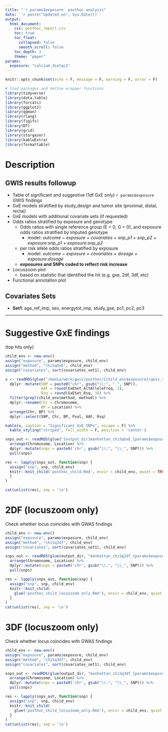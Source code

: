 ```yaml
---
title: "`r params$exposure` posthoc analysis"
date: '`r paste("Updated on", Sys.Date())`'
output: 
  html_document:
    css: posthoc_report.css
    toc: true
    toc_float:
      collapsed: false
      smooth_scroll: false
    toc_depth: 3
    theme: "paper"
params:
  exposure: "calcium_dietqc2"
---
```


```r
knitr::opts_chunk$set(echo = F, message = F, warning = F, error = F)

# load packages and define wrapper functions
library(tidyverse)
library(data.table)
library(forcats)
library(ggplot2)
library(qqman)
library(rlang)
library(figifs)
library(DT)
library(grid)
library(stargazer)
library(kableExtra)
library(formattable)
```

# Description

## GWIS results followup
- Table of significant and suggestive (1df GxE only) ```r params$exposure``` GWIS findings  
<!-- - Plots of predicted logodds stratified by exposure and genotype () -->
<!--   - *outcome ~ snp_dose:exposure + covariates*   -->
<!--   - assumes mean values for adjustment covariates    -->
- GxE models stratified by study_design and tumor site (proximal, distal, rectal)  
- GxE models with additional covariate sets (if requested)  
- Odds ratios stratified by exposure and genotype  
  <!-- - model of the form *outcome ~ exposure + covariates + snp_p1 + snp_p2 + exposure:covariates + exposure:snp_p1 + exposure:snp_p2* -->
  - Odds ratios with single reference group (E = 0, G = 0), and exposure odds ratios stratified by imputed genotype  
    - model: *outcome ~ exposure + covariates + snp_p1 + snp_p2 + exposure:snp_p1 + exposure:snp_p2*  
  - per risk allele odds ratios stratified by exposure
    - model:  *outcome ~ exposure + covariates + dosage + exposure:dosage*  
  - **exposures and SNPs coded to reflect risk increase**  
- Locuszoom plot  
  - based on statistic that identified the hit (e.g. gxe, 2df, 3df, etc)
- Functional annotation plot  

## Covariates Sets
- **Set1**: age_ref_imp, sex, energytot_imp, study_gxe, pc1, pc2, pc3

------

# Suggestive GxE findings
(top hits only)
```r
child_env <- new.env()
assign("exposure", params$exposure, child_env)
assign("method", "chiSqGxE", child_env)
assign("covariates", sort(covariates_set1), child_env)
```


```r
x <- readRDS(glue("/media/work/gwis/posthoc/{child_env$exposure}/gwis_sig_results_input_{child_env$exposure}.rds")) %>%
  dplyr::mutate(SNP = paste0("chr", gsub("\\:", "_", SNP)),
                AAF = round(GxESet_AltAlleleFreq, 3),
                Rsq = round(GxESet_Rsq, 3)) %>%
  filter(grepl(child_env$method, method)) %>%
  dplyr::rename(Chr = Chromosome,
                BP = Location) %>%
  arrange(Chr, BP) %>%
  dplyr::select(SNP, Chr, BP, Pval, AAF, Rsq)

kable(x, caption = "Significant GxE SNPs", escape = F) %>%
  kable_styling("striped", full_width = F, position = 'center')
```


```r
snps_out <- readRDS(glue("{output_dir}manhattan_chiSqGxE_{params$exposure}_clump_df.rds")) %>%
  arrange(Chromosome, Location) %>%
  dplyr::mutate(snps = paste0('chr', gsub("\\:", "\\_", SNP))) %>%
  pull(snps)

res <- lapply(snps_out, function(snp) {
  assign("snp", snp, child_env)
  knitr::knit_child('posthoc_child.Rmd', envir = child_env, quiet = TRUE)
  }
)

cat(unlist(res), sep = '\n')
```


# 2DF (locuszoom only)
Check whether locus coincides with GWAS findings

```r
child_env <- new.env()
assign("exposure", params$exposure, child_env)
assign("method", "chiSq2df", child_env)
assign("covariates", sort(covariates_set1), child_env)
```

```r
snps_out <- readRDS(glue(output_dir, "manhattan_chiSq2df_{params$exposure}_no_gwas_clump_df.rds")) %>%
  arrange(Chromosome, Location) %>%
  dplyr::mutate(snps = paste0('chr', gsub("\\:", "\\_", SNP))) %>%
  pull(snps)

res <- lapply(snps_out, function(snp) {
  assign("snp", snp, child_env)
  knitr::knit_child(
    glue('posthoc_child_locuszoom_only.Rmd'), envir = child_env, quiet = TRUE)
  }
)
cat(unlist(res), sep = '\n')
```



# 3DF (locuszoom only)
Check whether locus coincides with GWAS findings

```r
child_env <- new.env()
assign("exposure", params$exposure, child_env)
assign("method", "chiSq3df", child_env)
assign("covariates", sort(covariates_set1), child_env)
```

```r
snps_out <- readRDS(glue(output_dir, "manhattan_chiSq3df_{params$exposure}_no_gwas_clump_df.rds")) %>%
  arrange(Chromosome, Location) %>%
  dplyr::mutate(snps = paste0('chr', gsub("\\:", "\\_", SNP))) %>%
  pull(snps)

res <- lapply(snps_out, function(snp) {
  assign("snp", snp, child_env)
  knitr::knit_child(
    glue('posthoc_child_locuszoom_only.Rmd'), envir = child_env, quiet = TRUE)
  }
)
cat(unlist(res), sep = '\n')
```



<!-- # 3DF -->
<!-- Top hit only. Excludes GWAS, D|G, E|G (controls) -->
<!-- ```{r} -->
<!-- child_env <- new.env() -->
<!-- assign("exposure", params$exposure, child_env) -->
<!-- assign("method", "chiSq3df", child_env) -->
<!-- ``` -->

<!-- ```{r} -->
<!-- x <- readRDS(paste0("/media/work/gwis/posthoc/gwis_sig_results_input_", child_env$exposure, ".rds")) %>% -->
<!--   dplyr::mutate(SNP = paste0("chr", gsub("\\:", "_", SNP)), -->
<!--                 AAF = round(GxESet_AltAlleleFreq, 3), -->
<!--                 Rsq = round(GxESet_Rsq, 3)) %>% -->
<!--   filter(method == paste0("chiSq3df_", child_env$exposure, "_no_gwas_no_marginal_no_ge"), -->
<!--          Chromosome != 15) %>% -->
<!--   dplyr::rename(Chr = Chromosome, -->
<!--                 BP = Location) %>% -->
<!--   arrange(Chr, BP) %>% -->
<!--   dplyr::select(SNP, Chr, BP, Pval, AAF, Rsq) -->

<!-- kable(x, caption = "Significant GxE SNPs", escape = F) %>% -->
<!--   kable_styling("striped", full_width = F, position = 'center') -->
<!-- ``` -->


<!-- ```{r, results = 'asis'} -->

<!-- # tophits -->
<!-- # - 2:136979530:G:A	 -->
<!-- # - 6:161133559:A:G	 -->

<!-- snps <- readRDS(paste0("/media/work/gwis/posthoc/gwis_sig_results_input_", child_env$exposure, ".rds")) %>% -->
<!--   filter(method == paste0("chiSq3df_", child_env$exposure, "_no_gwas_no_marginal_no_ge"), -->
<!--          Chromosome != 15,  -->
<!--          SNP %in% c("2:135759095:C:T")) %>%  -->
<!--   arrange(Chromosome, Location) -->
<!-- snps <- paste0('chr', gsub("\\:", "\\_", snps$SNP)) -->
<!-- res <- lapply(snps, function(snp) { -->
<!--   assign("snp", snp, child_env) -->
<!--   knitr::knit_child( -->
<!--     paste0('posthoc_', child_env$exposure, '_child.Rmd'), envir = child_env, quiet = TRUE) -->
<!--   } -->
<!-- ) -->

<!-- cat(unlist(res), sep = '\n') -->
<!-- ``` -->


<!-- # two-step results -->
<!-- LD clumped based on chiSqG statistics -->
<!-- ```{r} -->
<!-- child_env <- new.env() -->
<!-- assign("exposure", params$exposure, child_env) -->
<!-- assign("method", "chiSqGxE", child_env) -->
<!-- ``` -->

<!-- ```{r} -->
<!-- x <- readRDS(paste0("/media/work/gwis/posthoc/gwis_sig_results_input_", child_env$exposure, ".rds")) %>% -->
<!--   dplyr::mutate(SNP = paste0("chr", gsub("\\:", "_", SNP)), -->
<!--                 AAF = round(GxESet_AltAlleleFreq, 3), -->
<!--                 Rsq = round(GxESet_Rsq, 3)) %>% -->
<!--   dplyr::filter(method == paste0("twostep_wht_chiSqG_", child_env$exposure, "_chiSqG_ld_clump")) %>% -->
<!--   dplyr::rename(Chr = Chromosome, -->
<!--                 BP = Location) %>% -->
<!--   arrange(Chr, BP) %>% -->
<!--   dplyr::select(SNP, Chr, BP, Pval, AAF, Rsq) -->

<!-- kable(x, caption = "Significant GxE SNPs", escape = F) %>% -->
<!--   kable_styling("striped", full_width = F, position = 'center') -->
<!-- ``` -->


<!-- ```{r, results = 'asis'} -->

<!-- snps <- readRDS(paste0("/media/work/gwis/posthoc/gwis_sig_results_input_", child_env$exposure, ".rds")) %>% -->
<!--   filter(SNP %in% c("8:117630683:A:C")) %>%  -->
<!--   arrange(Chromosome, Location) -->
<!-- snps <- unique(paste0('chr', gsub("\\:", "\\_", snps$SNP))) -->


<!-- res <- lapply(snps, function(snp) { -->
<!--   assign("snp", snp, child_env) -->
<!--   knitr::knit_child( -->
<!--     paste0('posthoc_', child_env$exposure, '_child.Rmd'), envir = child_env, quiet = TRUE) -->
<!--   } -->
<!-- ) -->

<!-- cat(unlist(res), sep = '\n') -->
<!-- ``` -->




<!-- # Additive scale interaction -->
<!-- (RERI calculated for significant/suggestive loci) -->

<!-- ```{r} -->
<!-- child_env <- new.env() -->
<!-- assign("exposure", params$exposure, child_env) -->
<!-- assign("method", "chiSqGxE", child_env) -->
<!-- ``` -->

<!-- ```{r} -->
<!-- x <- readRDS("/media/work/gwis/posthoc/folate_totqc2/reri_tmp.rds") -->

<!-- kable(x, caption = "RERI", escape = F) %>% -->
<!--   kable_styling("striped", full_width = F, position = 'center') -->
<!-- ``` -->
